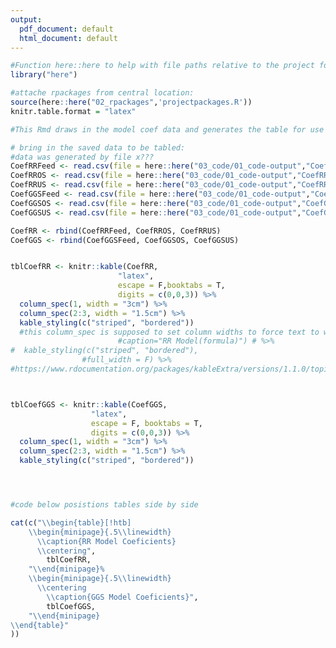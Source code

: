 ```yaml
---
output:
  pdf_document: default
  html_document: default
---
```


```r
#Function here::here to help with file paths relative to the project folder:
library("here")

#attache rpackages from central location:
source(here::here("02_rpackages",'projectpackages.R'))
knitr.table.format = "latex"
```

```r


#This Rmd draws in the model coef data and generates the table for use in the results and discussion section as RMardown 'mother-child' doc relationship.
```


```r
# bring in the saved data to be tabled:
#data was generated by file x???
CoefRRFeed <- read.csv(file = here::here("03_code/01_code-output","CoefRRFeed.csv"))
CoefRROS <- read.csv(file = here::here("03_code/01_code-output","CoefRROS.csv"))
CoefRRUS <- read.csv(file = here::here("03_code/01_code-output","CoefRRUS.csv"))
CoefGGSFeed <- read.csv(file = here::here("03_code/01_code-output","CoefGGSFeed.csv"))
CoefGGSOS <- read.csv(file = here::here("03_code/01_code-output","CoefGGSOS.csv"))
CoefGGSUS <- read.csv(file = here::here("03_code/01_code-output","CoefGGSUS.csv"))
```


```r

CoefRR <- rbind(CoefRRFeed, CoefRROS, CoefRRUS)
CoefGGS <- rbind(CoefGGSFeed, CoefGGSOS, CoefGGSUS)


tblCoefRR <- knitr::kable(CoefRR,
                        "latex",
                        escape = F,booktabs = T, 
                        digits = c(0,0,3)) %>% 
  column_spec(1, width = "3cm") %>% 
  column_spec(2:3, width = "1.5cm") %>% 
  kable_styling(c("striped", "bordered"))
  #this column_spec is supposed to set column widths to force text to wrap inside the colmn #https://community.rstudio.com/t/wrap-column-name-in-pdf-table-from-knitr-kable/3278/4)
                        #caption="RR Model(formula)") # %>%
#  kable_styling(c("striped", "bordered"), 
                #full_width = F) %>% 
#https://www.rdocumentation.org/packages/kableExtra/versions/1.1.0/topics/column_spec



tblCoefGGS <- knitr::kable(CoefGGS,
                  "latex",
                  escape = F, booktabs = T, 
                  digits = c(0,0,3)) %>% 
  column_spec(1, width = "3cm") %>% 
  column_spec(2:3, width = "1.5cm") %>% 
  kable_styling(c("striped", "bordered"))




#code below posistions tables side by side

cat(c("\\begin{table}[!htb]
    \\begin{minipage}{.5\\linewidth}
      \\caption{RR Model Coeficients}
      \\centering",
        tblCoefRR,
    "\\end{minipage}%
    \\begin{minipage}{.5\\linewidth}
      \\centering
        \\caption{GGS Model Coeficients}",
        tblCoefGGS,
    "\\end{minipage}
\\end{table}"
))


```